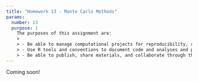 ```yaml
---
title: "Homework 13 - Monte Carlo Methods"
params:
  number: 13
  purpose: |
    The purposes of this assignment are:
    >
    > - Be able to manage computational projects for reproducibility, reuse, and collaboration.
    > - Use R tools and conventions to document code and analyses and produce reproducible reports.
    > - Be able to publish, share materials, and collaborate through the web.
---
```


Coming soon!